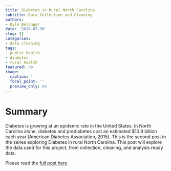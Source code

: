 ```yaml
---
title: Diabetes in Rural North Carolina
subtitle: Data Collection and Cleaning
authors: 
- Kyle Belanger
date: '2020-07-30'
slug: []
categories: 
- data cleaning
tags: 
- public health
- diabetes
- rural health
featured: no
image:
  caption: ''
  focal_point: ''
  preview_only: no
---
```


# Summary 

Diabetes is growing at an epidemic rate in the United States. In North Carolina alone, diabetes and prediabetes cost an estimated $10.9 billion each year (American Diabetes Association, 2015). This is the second post in the series exploring Diabetes in rural North Carolina. This post will explore the data used for this project, from collection, cleaning, and analysis ready data.

Please read the [full post here](https://kyleb.rbind.io/post/2020-07-28-diabetes-data-collection/)
